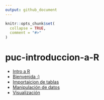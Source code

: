 ```yaml
---
output: github_document
---
```


<!-- README.md is generated from README.Rmd. Please edit that file -->

```r
knitr::opts_chunk$set(
  collapse = TRUE,
  comment = "#>"
)
```
# puc-introduccion-a-R

- [Intro a R](http://jkunst.com/intro-r-workshop/)
- [Bienvenida :)](http://jkunst.com/puc-introduction-a-R/01-bienvenida-r-rstudio.html)
- [Importaicion de tablas](http://jkunst.com/puc-introduction-a-R/02-importacion-de-datos.html)
- [Manipulación de datos](http://jkunst.com/puc-introduction-a-R/03-manipulación-de-datos.html)
- [Visualización](http://jkunst.com/puc-introduction-a-R/04-visualizacion-de-datos.html)

